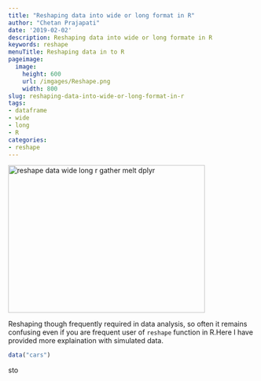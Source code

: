 ```yaml
---
title: "Reshaping data into wide or long format in R"
author: "Chetan Prajapati"
date: '2019-02-02'
description: Reshaping data into wide or long formate in R
keywords: reshape
menuTitle: Reshaping data in to R
pageimage:
  image:
    height: 600
    url: /imgages/Reshape.png
    width: 800
slug: reshaping-data-into-wide-or-long-format-in-r
tags:
- dataframe
- wide
- long
- R
categories: 
- reshape
---
```


<img alt="reshape data wide long r gather melt dplyr" src="/images/Reshape.png" height="300px" width="400px" />

Reshaping though frequently required in data analysis, so often it remains confusing even if you are frequent  user of `reshape` function in R.Here I have provided more explaination with simulated data.

```r
data("cars")
```

sto